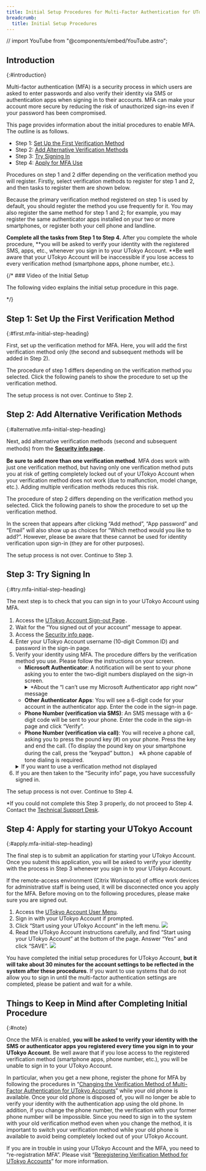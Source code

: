 ```yaml
---
title: Initial Setup Procedures for Multi-Factor Authentication for UTokyo Accounts
breadcrumb:
  title: Initial Setup Procedures
---
```


// import YouTube from "@components/embed/YouTube.astro";

## Introduction
{:#introduction}

Multi-factor authentication (MFA) is a security process in which users are asked to enter passwords and also verify their identity via SMS or authentication apps when signing in to their accounts. MFA can make your account more secure by reducing the risk of unauthorized sign-ins even if your password has been compromised.

This page provides information about the initial procedures to enable MFA. The outline is as follows.

- Step 1: [Set Up the First Verification Method](#first)
- Step 2: [Add Alternative Verification Methods](#alternative)
- Step 3: [Try Signing In](#try)
- Step 4: [Apply for MFA Use](#apply)

Procedures on step 1 and 2 differ depending on the verification method you will register. Firstly, select verification methods to register for step 1 and 2, and then tasks to register them are shown below.

Because the primary verification method registered on step 1 is used by default, you should register the method you use frequently for it.
You may also register the same method for step 1 and 2; for example, you may register the same authenticator apps installed on your two or more smartphones, or register both your cell phone and landline.

<TabSelector group="intent" />

**Complete all the tasks from Step 1 to Step 4.** After you complete the whole procedure, **you will be asked to verify your identity with the registered SMS, apps, etc., whenever you sign in to your UTokyo Account. **Be well aware that your UTokyo Account will be inaccessible if you lose access to every verification method (smartphone apps, phone number, etc.).

{/* ### Video of the Initial Setup

The following video explains the initial setup procedure in this page.

<YouTube src="https://www.youtube.com/embed/l84Aa1esNqI" /> */}

## Step 1: Set Up the First Verification Method
{:#first.mfa-initial-step-heading}

First, set up the verification method for MFA. Here, you will add the first verification method only (the second and subsequent methods will be added in Step 2).

The procedure of step 1 differs depending on the verification method you selected. Click the following panels to show the procedure to set up the verification method.

<Tabs step="first" />

<div class="box">The setup process is not over. Continue to Step 2.</div>

## Step 2: Add Alternative Verification Methods
{:#alternative.mfa-initial-step-heading}

Next, add alternative verification methods (second and subsequent methods) from the **[Security info page](https://mysignins.microsoft.com/security-info?domain_hint=univtokyo.onmicrosoft.com)**．

**Be sure to add more than one verification method**. MFA does work with just one verification method, but having only one verification method puts you at risk of getting completely locked out of your UTokyo Account when your verification method does not work (due to malfunction, model change, etc.). Adding multiple verification methods reduces this risk.

The procedure of step 2 differs depending on the verification method you selected. Click the following panels to show the procedure to set up the verification method.

<Tabs step="alt" />

In the screen that appears after clicking “Add method”, “App password” and “Email” will also show up as choices for “Which method would you like to add?”. However, please be aware that these cannot be used for identity verification upon sign-in (they are for other purposes).

<div class="box">The setup process is not over. Continue to Step 3.</div>

## Step 3: Try Signing In
{:#try.mfa-initial-step-heading}

The next step is to check that you can sign in to your UTokyo Account using MFA.

1. Access the [UTokyo Account Sign-out Page](https://univtokyo.sharepoint.com/sites/utokyoaccount/_layouts/15/SignOut.aspx)．
1. Wait for the “You signed out of your account” message to appear.
1. Access the [Security info page](https://mysignins.microsoft.com/security-info?domain_hint=univtokyo.onmicrosoft.com)．
1. Enter your UTokyo Account username (10-digit Common ID) and password in the sign-in page.
1. Verify your identity using MFA. The procedure differs by the verification method you use. Please follow the instructions on your screen.
    - **Microsoft Authenticator**: A notification will be sent to your phone asking you to enter the two-digit numbers displayed on the sign-in screen.
        <details>
            <summary>*About the “I can’t use my Microsoft Authenticator app right now” message</summary>
            ![A message “I can’t use my Microsoft Authenticator app right now” is displayed on “Approve sign in request” form.](./signin_screen_msauth.png)
            The “I can’t use my Microsoft Authenticator app right now” message does not mean that the MFA system using the app is unavailable. Press the message when you do NOT have access to the app.
        </details>
    - **Other Authenticator Apps**: You will see a 6-digit code for your account in the authenticator app. Enter the code in the sign-in page.
    - **Phone Number (verification via SMS)**: An SMS message with a 6-digit code will be sent to your phone. Enter the code in the sign-in page and click “Verify”.
    - **Phone Number (verification via call)**: You will receive a phone call, asking you to press the pound key (#) on your phone. Press the key and end the call. (To display the pound key on your smartphone during the call, press the “keypad” button.)　※A phone capable of tone dialing is required.
    <details>
        <summary>If you want to use a verification method not displayed</summary>
        One of the added verification methods (usually the first method added) will automatically become your “default sign-in method”. When you sign in, the system will ask you to verify your identity using the default sign-in method. If you wish to sign in with a different method, click the “Use a different verification option” or “I can’t use my Microsoft Authenticator app right now” link.
        ![](./signin_with_another_method.png)
        The default sign-in method can also be changed by following the procedure described in the “[Changing the Default Sign-in Method](../change/#default)” page．
    </details>
1. If you are then taken to the “Security info” page, you have successfully signed in.

<div class="box">
The setup process is not over. Continue to Step 4.

*If you could not complete this Step 3 properly, do not proceed to Step 4. Contact the <a href="/en/support/">Technical Support Desk</a>.
</div>

## Step 4: Apply for starting your UTokyo Account
{:#apply.mfa-initial-step-heading}

The final step is to submit an application for starting your UTokyo Account. Once you submit this application, you will be asked to verify your identity with the process in Step 3 whenever you sign in to your UTokyo Account.

If the remote-access environment (Citrix Workspace) of office work devices for administrative staff is being used, it will be disconnected once you apply for the MFA. Before moving on to the following procedures, please make sure you are signed out.

1. Access the [UTokyo Account User Menu](https://utacm.adm.u-tokyo.ac.jp/UserMenu/LoginServlet).
2. Sign in with your UTokyo Account if prompted.
3. Click “Start using your UTokyo Account” in the left menu. ![](./user_menu_1.png)
4. Read the UTokyo Account instructions carefully, and find “Start using your UTokyo Account” at the bottom of the page. Answer “Yes” and click “SAVE”. ![](user_menu_2.png)

<div class="box">
You have completed the initial setup procedures for UTokyo Account, <strong>but it will take about 30 minutes for the account settings to be reflected in the system after these procedures</strong>. If you want to use systems that do not allow you to sign in until the multi-factor authentication settings are completed, please be patient and wait for a while.
</div>

## Things to Keep in Mind after Completing Initial Procedure
{:#note}

Once the MFA is enabled, **you will be asked to verify your identity with the SMS or authenticator apps you registered every time you sign in to your UTokyo Account**. Be well aware that if you lose access to the registered verification method (smartphone apps, phone number, etc.), you will be unable to sign in to your UTokyo Account.


In particular, when you get a new phone, register the phone for MFA by following the procedures in “[Changing the Verification Method of Multi-Factor Authentication for UTokyo Accounts](../change/)” while your old phone is available. Once your old phone is disposed of, you will no longer be able to verify your identity with the authentication app using the old phone. In addition, if you change the phone number, the verification with your former phone number will be impossible. Since you need to sign in to the system with your old verification method even when you change the method, it is important to switch your verification method while your old phone is available to avoid being completely locked out of your UTokyo Account.

If you are in trouble in using your UTokyo Account and the MFA, you need to “re-registration MFA”. Please visit “[Reregistering Verification Method for UTokyo Accounts](../reregister)” for more information.
